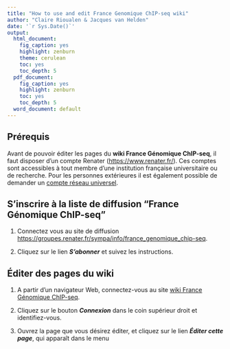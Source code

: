 ```yaml
---
title: "How to use and edit France Genomique ChIP-seq wiki"
author: "Claire Rioualen & Jacques van Helden"
date: '`r Sys.Date()`'
output:
  html_document:
    fig_caption: yes
    highlight: zenburn
    theme: cerulean
    toc: yes
    toc_depth: 5
  pdf_document:
    fig_caption: yes
    highlight: zenburn
    toc: yes
    toc_depth: 5
  word_document: default
---
```




## Prérequis

Avant de pouvoir éditer les pages du **wiki France Génomique ChIP-seq**, il faut disposer d'un compte Renater ([https://www.renater.fr/](https://www.renater.fr/)). Ces comptes sont accessibles à tout membre d'une institution française universitaire ou de recherche. Pour les personnes extérieures il est également possible de demander un [compte réseau universel](https://services.renater.fr/federation/participants/sac). 


## S'inscrire à la liste de diffusion "France Génomique ChIP-seq"

1. Connectez vous au site de diffusion [https://groupes.renater.fr/sympa/info/france_genomique_chip-seq](https://groupes.renater.fr/sympa/info/france_genomique_chip-seq).

2. Cliquez sur le lien ***S'abonner*** et suivez les instructions.

## Éditer des pages du wiki


1. A partir d'un navigateur Web, connectez-vous au site [wiki France Génomique ChIP-seq](https://groupes.renater.fr/wiki/france_genomique_chip-seq/).

2. Cliquez sur le bouton ***Connexion*** dans le coin supérieur droit et identifiez-vous.

3. Ouvrez la page que vous désirez éditer, et cliquez sur le lien ***Éditer cette page***, qui apparaît dans le menu 

